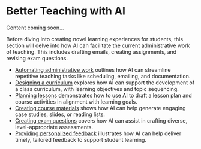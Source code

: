 
# Better Teaching with AI

<Callout emoji="️🚧">
  Content coming soon…
</Callout>

Before diving into creating novel learning experiences for students, this section will delve into how AI can facilitate the current administrative work of teaching. This includes drafting emails, creating assignments, and revising exam questions.

- [Automating administrative work](/teaching/admin_work/) outlines how AI can streamline repetitive teaching tasks like scheduling, emailing, and documentation.
- [Designing a curriculum](/teaching/curriculum_design/) explores how AI can support the development of a class curriculum, with learning objectives and topic sequencing.
- [Planning lessons](/teaching/lesson_planning/) demonstrates how to use AI to draft a lesson plan and course activities in alignment with learning goals.
- [Creating course materials](/teaching/course_materials/) shows how AI can help generate engaging case studies, slides, or reading lists.
- [Creating exam questions](/teaching/exam_questions/) covers how AI can assist in crafting diverse, level-appropriate assessments.
- [Providing personalized feedback](/teaching/feedback/) illustrates how AI can help deliver timely, tailored feedback to support student learning.
